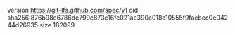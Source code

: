 version https://git-lfs.github.com/spec/v1
oid sha256:876b98e6786de799c873c16fc021ae390c018a10555f9faebcc0e04244d26935
size 182099
